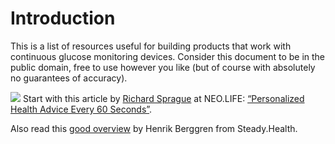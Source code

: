 # Introduction {#intro}

This is a list of resources useful for building products that work with continuous glucose monitoring devices. Consider this document to be in the public domain, free to use however you like (but of course with absolutely no guarantees of accuracy).

![](images/sprague-neolife.png) Start with this article by [Richard Sprague](https://twitter.com/sprague) at NEO.LIFE: ["Personalized Health Advice Every 60 Seconds"](https://neo.life/2019/01/personalized-health-advice-every-60-seconds/).

Also read this [good overview](https://medium.com/steady-health/the-ultimate-guide-to-continuous-glucose-monitors-cgm-611eecc70c9a) by Henrik Berggren from Steady.Health.
